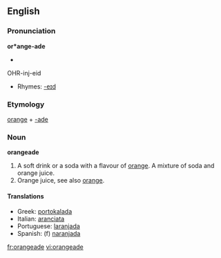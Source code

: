 ==English==

===Pronunciation===
'''or*ange-ade'''
*{{audio|en-us-orangeade.ogg|Audio (US)}}
OHR-inj-eid
*Rhymes: [[Rhymes:English:-eɪd|-eɪd]]

===Etymology===
[[orange]] + [[-ade]]

===Noun===
'''orangeade'''

# A soft drink or a soda with a flavour of [[orange]].  A mixture of soda and orange juice.
# Orange juice, see also [[orange]].

====Translations====
*Greek: [[portokalada]]
*Italian: [[aranciata]]
*Portuguese: [[laranjada]]
*Spanish: (f) [[naranjada]]

[[fr:orangeade]]
[[vi:orangeade]]